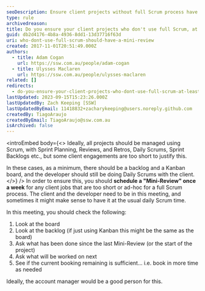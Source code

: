 ```yaml
---
seoDescription: Ensure client projects without full Scrum process have a "Mini-Review" to maintain project visibility and tracking, with focus on backlog management and task prioritization.
type: rule
archivedreason:
title: Do you ensure your client projects who don't use full Scrum, at least have a "Mini-Review"?
guid: db2d4176-4b8a-4936-8dd1-13d37716f63d
uri: who-dont-use-full-scrum-should-have-a-mini-review
created: 2017-11-01T20:51:49.000Z
authors:
  - title: Adam Cogan
    url: https://ssw.com.au/people/adam-cogan
  - title: Ulysses Maclaren
    url: https://ssw.com.au/people/ulysses-maclaren
related: []
redirects:
  - do-you-ensure-your-client-projects-who-dont-use-full-scrum-at-least-have-a-mini-review
lastUpdated: 2023-09-15T15:23:26.000Z
lastUpdatedBy: Zach Keeping [SSW]
lastUpdatedByEmail: 11418832+zacharykeeping@users.noreply.github.com
createdBy: TiagoAraujo
createdByEmail: TiagoAraujo@ssw.com.au
isArchived: false
---
```


<introEmbed
  body={<>
Ideally, all projects should be managed using Scrum, with Sprint Planning, Reviews, and Retros, Daily Scrums, Sprint Backlogs etc., but some client engagements are too short to justify this.

In these cases, as a minimum, there should be a backlog and a Kanban board, and the developer should still be doing Daily Scrums with the client.
  </>}
/>
In order to ensure this, you should **schedule a "Mini-Review" once a week** for any client jobs that are too short or ad-hoc for a full Scrum process. The client and the developer need to be in this meeting, and sometimes it might make sense to have it at the usual daily Scrum time.

In this meeting, you should check the following:

1. Look at the board
2. Look at the backlog (if just using Kanban this might be the same as the board)
3. Ask what has been done since the last Mini-Review (or the start of the project)
4. Ask what will be worked on next
5. See if the current booking remaining is sufficient... i.e. book in more time as needed

Ideally, the account manager would be a good person for this.
